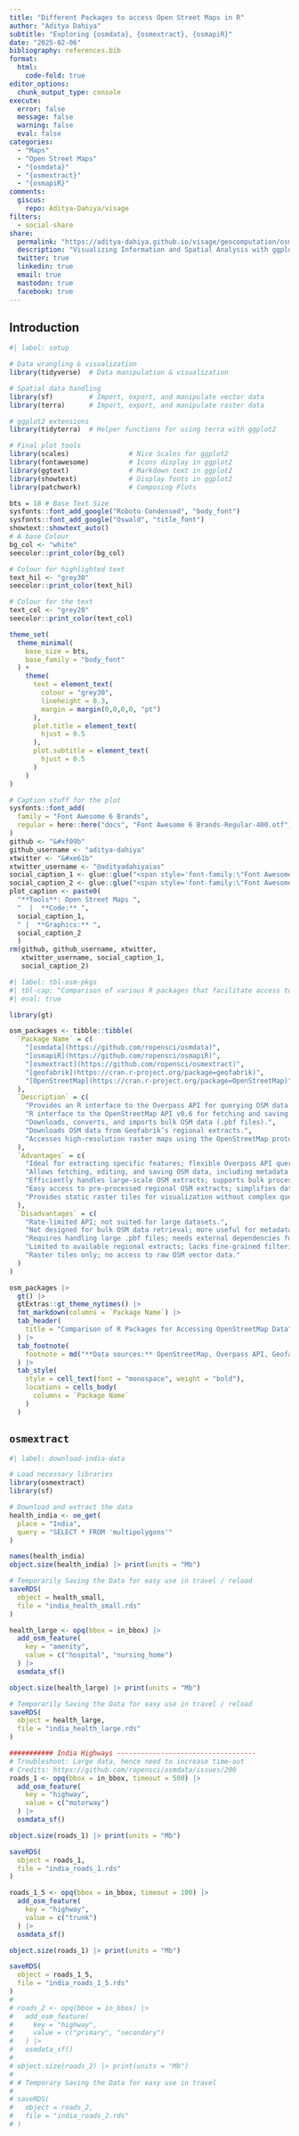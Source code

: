 ```yaml
---
title: "Different Packages to access Open Street Maps in R"
author: "Aditya Dahiya"
subtitle: "Exploring {osmdata}, {osmextract}, {osmapiR}"
date: "2025-02-06"
bibliography: references.bib
format:
  html:
    code-fold: true
editor_options: 
  chunk_output_type: console
execute: 
  error: false
  message: false
  warning: false
  eval: false
categories:
  - "Maps"
  - "Open Street Maps"
  - "{osmdata}"
  - "{osmextract}"
  - "{osmapiR}"
comments:
  giscus: 
    repo: Aditya-Dahiya/visage
filters:
  - social-share
share:
  permalink: "https://aditya-dahiya.github.io/visage/geocomputation/osm_packages.html"
  description: "Visualizing Information and Spatial Analysis with ggplot2 Extensions"
  twitter: true
  linkedin: true
  email: true
  mastodon: true
  facebook: true
---
```


## Introduction

```r
#| label: setup

# Data wrangling & visualization
library(tidyverse)  # Data manipulation & visualization

# Spatial data handling
library(sf)         # Import, export, and manipulate vector data
library(terra)      # Import, export, and manipulate raster data

# ggplot2 extensions
library(tidyterra)  # Helper functions for using terra with ggplot2

# Final plot tools
library(scales)               # Nice Scales for ggplot2
library(fontawesome)          # Icons display in ggplot2
library(ggtext)               # Markdown text in ggplot2
library(showtext)             # Display fonts in ggplot2
library(patchwork)            # Composing Plots

bts = 18 # Base Text Size
sysfonts::font_add_google("Roboto Condensed", "body_font")
sysfonts::font_add_google("Oswald", "title_font")
showtext::showtext_auto()
# A base Colour
bg_col <- "white"
seecolor::print_color(bg_col)

# Colour for highlighted text
text_hil <- "grey30"
seecolor::print_color(text_hil)

# Colour for the text
text_col <- "grey20"
seecolor::print_color(text_col)

theme_set(
  theme_minimal(
    base_size = bts,
    base_family = "body_font"
  ) +
    theme(
      text = element_text(
        colour = "grey30",
        lineheight = 0.3,
        margin = margin(0,0,0,0, "pt")
      ),
      plot.title = element_text(
        hjust = 0.5
      ),
      plot.subtitle = element_text(
        hjust = 0.5
      )
    )
)

# Caption stuff for the plot
sysfonts::font_add(
  family = "Font Awesome 6 Brands",
  regular = here::here("docs", "Font Awesome 6 Brands-Regular-400.otf")
)
github <- "&#xf09b"
github_username <- "aditya-dahiya"
xtwitter <- "&#xe61b"
xtwitter_username <- "@adityadahiyaias"
social_caption_1 <- glue::glue("<span style='font-family:\"Font Awesome 6 Brands\";'>{github};</span> <span style='color: {text_hil}'>{github_username}  </span>")
social_caption_2 <- glue::glue("<span style='font-family:\"Font Awesome 6 Brands\";'>{xtwitter};</span> <span style='color: {text_hil}'>{xtwitter_username}</span>")
plot_caption <- paste0(
  "**Tools**: Open Street Maps ",
  "  |  **Code:** ", 
  social_caption_1, 
  " |  **Graphics:** ", 
  social_caption_2
  )
rm(github, github_username, xtwitter, 
   xtwitter_username, social_caption_1, 
   social_caption_2)

```

```r
#| label: tbl-osm-pkgs
#| tbl-cap: "Comparison of various R packages that facilitate access to OpenStreetMap (OSM) data. Each package serves different purposes, ranging from querying small datasets via the Overpass API to downloading large-scale extracts for bulk processing."
#| eval: true

library(gt)

osm_packages <- tibble::tibble(
  `Package Name` = c(
    "[osmdata](https://github.com/ropensci/osmdata)",
    "[osmapiR](https://github.com/ropensci/osmapiR)",
    "[osmextract](https://github.com/ropensci/osmextract)",
    "[geofabrik](https://cran.r-project.org/package=geofabrik)",
    "[OpenStreetMap](https://cran.r-project.org/package=OpenStreetMap)"
  ),
  `Description` = c(
    "Provides an R interface to the Overpass API for querying OSM data.",
    "R interface to the OpenStreetMap API v0.6 for fetching and saving raw geodata.",
    "Downloads, converts, and imports bulk OSM data (.pbf files).",
    "Downloads OSM data from Geofabrik’s regional extracts.",
    "Accesses high-resolution raster maps using the OpenStreetMap protocol."
  ),
  `Advantages` = c(
    "Ideal for extracting specific features; flexible Overpass API queries.",
    "Allows fetching, editing, and saving OSM data, including metadata and GPS traces.",
    "Efficiently handles large-scale OSM extracts; supports bulk processing.",
    "Easy access to pre-processed regional OSM extracts; simplifies data handling.",
    "Provides static raster tiles for visualization without complex queries."
  ),
  `Disadvantages` = c(
    "Rate-limited API; not suited for large datasets.",
    "Not designed for bulk OSM data retrieval; more useful for metadata analysis.",
    "Requires handling large .pbf files; needs external dependencies for conversion.",
    "Limited to available regional extracts; lacks fine-grained filtering.",
    "Raster tiles only; no access to raw OSM vector data."
  )
)

osm_packages |> 
  gt() |> 
  gtExtras::gt_theme_nytimes() |> 
  fmt_markdown(columns = `Package Name`) |> 
  tab_header(
    title = "Comparison of R Packages for Accessing OpenStreetMap Data"
  ) |> 
  tab_footnote(
    footnote = md("**Data sources:** OpenStreetMap, Overpass API, Geofabrik, and various R package repositories.")
  ) |> 
  tab_style(
    style = cell_text(font = "monospace", weight = "bold"),
    locations = cells_body(
      columns = `Package Name`
    )
  )
```

## `osmextract`

```r
#| label: download-india-data

# Load necessary libraries
library(osmextract)
library(sf)

# Download and extract the data
health_india <- oe_get(
  place = "India",
  query = "SELECT * FROM 'multipolygons'"
)

names(health_india)
object.size(health_india) |> print(units = "Mb")

# Temporarily Saving the Data for easy use in travel / reload
saveRDS(
  object = health_small,
  file = "india_health_small.rds"
)

health_large <- opq(bbox = in_bbox) |>
  add_osm_feature(
    key = "amenity",
    value = c("hospital", "nursing_home")
  ) |>
  osmdata_sf()

object.size(health_large) |> print(units = "Mb")

# Temporarily Saving the Data for easy use in travel / reload
saveRDS(
  object = health_large,
  file = "india_health_large.rds"
)

########### India Highways -----------------------------------
# Troubleshoot: Large data, hence need to increase time-out
# Credits: https://github.com/ropensci/osmdata/issues/200
roads_1 <- opq(bbox = in_bbox, timeout = 500) |> 
  add_osm_feature(
    key = "highway", 
    value = c("motorway")
  ) |> 
  osmdata_sf()

object.size(roads_1) |> print(units = "Mb")

saveRDS(
  object = roads_1,
  file = "india_roads_1.rds"
)

roads_1_5 <- opq(bbox = in_bbox, timeout = 100) |> 
  add_osm_feature(
    key = "highway", 
    value = c("trunk")
  ) |> 
  osmdata_sf()

object.size(roads_1) |> print(units = "Mb")

saveRDS(
  object = roads_1_5,
  file = "india_roads_1_5.rds"
)
# 
# roads_2 <- opq(bbox = in_bbox) |> 
#   add_osm_feature(
#     key = "highway", 
#     value = c("primary", "secondary")
#   ) |> 
#   osmdata_sf()
# 
# object.size(roads_2) |> print(units = "Mb")
# 
# # Temporary Saving the Data for easy use in travel
# 
# saveRDS(
#   object = roads_2,
#   file = "india_roads_2.rds"
# )


```
